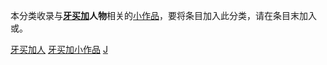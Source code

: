 
{{WPSS-cat}}
{{Hidden category}}
本分类收录与'''[[牙买加|牙买加]]人物'''相关的[[Wikipedia:STUB|小作品]]，要将条目加入此分类，请在条目末加入'''{{tl|Jamaica-bio-stub}}'''或'''{{tl|牙买加人物小作品}}'''。

[[Category:牙买加人|]]
[[Category:牙买加小作品|]]
[[Category:北美洲人物小作品|J]]